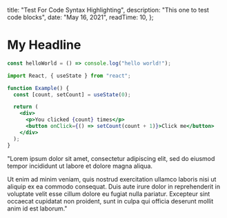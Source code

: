 
  title: "Test For Code Syntax Highlighting",
  description: "This one to test code blocks",
  date: "May 16, 2021",
  readTime: 10,
};


# My Headline

```js
const helloWorld = () => console.log("hello world!");
```

```jsx
import React, { useState } from "react";

function Example() {
  const [count, setCount] = useState(0);

  return (
    <div>
      <p>You clicked {count} times</p>
      <button onClick={() => setCount(count + 1)}>Click me</button>
    </div>
  );
}
```

"Lorem ipsum dolor sit amet, consectetur adipiscing elit, sed do eiusmod tempor incididunt ut labore et dolore magna aliqua.

Ut enim ad minim veniam, quis nostrud exercitation ullamco laboris nisi ut aliquip ex ea commodo consequat. Duis aute irure dolor in reprehenderit in voluptate velit esse cillum dolore eu fugiat nulla pariatur. Excepteur sint occaecat cupidatat non proident, sunt in culpa qui officia deserunt mollit anim id est laborum."
